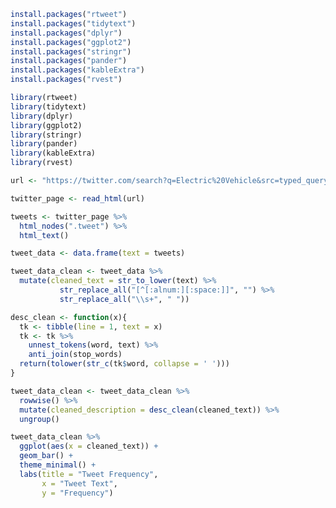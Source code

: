 ```r
install.packages("rtweet")
install.packages("tidytext")
install.packages("dplyr")
install.packages("ggplot2")
install.packages("stringr")
install.packages("pander")
install.packages("kableExtra")
install.packages("rvest")
```
```r
library(rtweet)
library(tidytext)
library(dplyr)
library(ggplot2)
library(stringr)
library(pander)
library(kableExtra)
library(rvest)
```
```r
url <- "https://twitter.com/search?q=Electric%20Vehicle&src=typed_query"

twitter_page <- read_html(url)

tweets <- twitter_page %>%
  html_nodes(".tweet") %>%
  html_text()

tweet_data <- data.frame(text = tweets)
```

```r
tweet_data_clean <- tweet_data %>%
  mutate(cleaned_text = str_to_lower(text) %>%
           str_replace_all("[^[:alnum:][:space:]]", "") %>%
           str_replace_all("\\s+", " "))

desc_clean <- function(x){
  tk <- tibble(line = 1, text = x)
  tk <- tk %>% 
    unnest_tokens(word, text) %>% 
    anti_join(stop_words)
  return(tolower(str_c(tk$word, collapse = ' ')))
}

tweet_data_clean <- tweet_data_clean %>%
  rowwise() %>%
  mutate(cleaned_description = desc_clean(cleaned_text)) %>%
  ungroup()
```
```r
tweet_data_clean %>%
  ggplot(aes(x = cleaned_text)) +
  geom_bar() +
  theme_minimal() +
  labs(title = "Tweet Frequency",
       x = "Tweet Text",
       y = "Frequency")
```